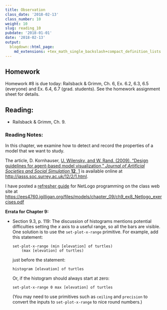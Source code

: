 ```yaml
---
title: Observation
class_date: '2018-02-13'
class_number: 10
weight: 10
slug: reading_10
pubdate: '2018-01-01'
date: '2018-02-13'
output:
  blogdown::html_page:
    md_extensions: +tex_math_single_backslash+compact_definition_lists
---
```

## Homework

Homework #8 is due today: Railsback & Grimm, Ch. 6, Ex. 6.2, 6.3, 6.5 (everyone) and Ex. 6.4, 6.7 (grad. students). See the homework assignment sheet for details.

## Reading:

* Railsback & Grimm, Ch. 9.

### Reading Notes:

In this chapter, we examine how to detect and record the properties of a model 
that we want to study. 

The article, D. Kornhauser, [U. Wilensky, and W. Rand. (2009). "Design guidelines 
for agent-based model visualization," _Journal of Artificial Societies and Social 
Simulation_ **12**, 1](http://jasss.soc.surrey.ac.uk/12/2/1.html) 
is available online at <http://jasss.soc.surrey.ac.uk/12/2/1.html>.

I have posted a [refresher guide](/files/models/chapter_09/ch9_ex8_Netlogo_exercises.pdf) 
for NetLogo programming on the class web site at <https://ees4760.jgilligan.org/files/models/chapter_09/ch9_ex8_Netlogo_exercises.pdf>

**Errata for Chapter 9:**

* Section 9.3, p. 119: 
  The discussion of histograms mentions potential difficulties setting the 
  _x_ axis to a useful range, so all the bars are visible. One solution is to 
  use the `set-plot-x-range` primitive. For example, add this statement:
  ```
  set-plot-x-range (min [elevation] of turtles) 
      (max [elevation] of turtles)
  ```
  just before the statement: 
  ```
  histogram [elevation] of turtles
  ```
  Or, if the histogram should always
  start at zero: 
  ```
  set-plot-x-range 0 max [elevation] of turtles
  ```
  (You may need to use primitives such as `ceiling` and `precision` to convert 
  the inputs to `set-plot-x-range` to nice round numbers.)
